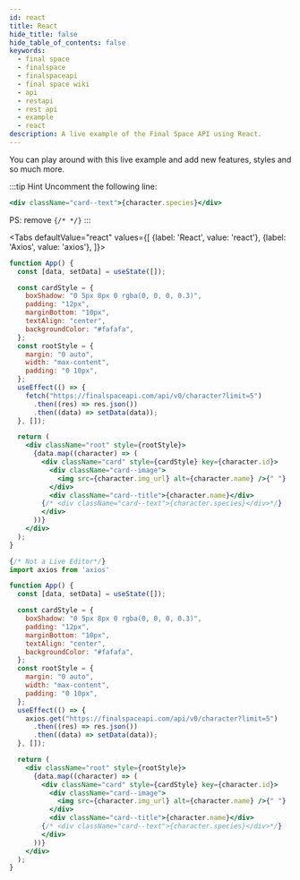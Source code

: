 ```yaml
---
id: react
title: React
hide_title: false
hide_table_of_contents: false
keywords:
  - final space
  - finalspace
  - finalspaceapi
  - final space wiki
  - api
  - restapi
  - rest api
  - example
  - react
description: A live example of the Final Space API using React.
---
```


You can play around with this live example and add new features, styles and so much more.

:::tip Hint 
Uncomment the following line:
 ```jsx
 <div className="card--text">{character.species}</div>
 ```

 PS: remove `{/* */}`
:::



<Tabs
  defaultValue="react"
  values={[
    {label: 'React', value: 'react'},
    {label: 'Axios', value: 'axios'},
  ]}>
  <TabItem value="react">

```jsx live
function App() {
  const [data, setData] = useState([]);

  const cardStyle = {
    boxShadow: "0 5px 8px 0 rgba(0, 0, 0, 0.3)",
    padding: "12px",
    marginBottom: "10px",
    textAlign: "center",
    backgroundColor: "#fafafa",
  };
  const rootStyle = {
    margin: "0 auto",
    width: "max-content",
    padding: "0 10px",
  };
  useEffect(() => {
    fetch("https://finalspaceapi.com/api/v0/character?limit=5")
      .then((res) => res.json())
      .then((data) => setData(data));
  }, []);

  return (
    <div className="root" style={rootStyle}>
      {data.map((character) => (
        <div className="card" style={cardStyle} key={character.id}>
          <div className="card--image">
            <img src={character.img_url} alt={character.name} />{" "}
          </div>
          <div className="card--title">{character.name}</div>
        {/* <div className="card--text">{character.species}</div>*/}
        </div>
      ))}
    </div>
  );
}
```

  </TabItem>
  <TabItem value="axios">

```jsx 
{/* Not a Live Editor*/}
import axios from 'axios'

function App() {
  const [data, setData] = useState([]);

  const cardStyle = {
    boxShadow: "0 5px 8px 0 rgba(0, 0, 0, 0.3)",
    padding: "12px",
    marginBottom: "10px",
    textAlign: "center",
    backgroundColor: "#fafafa",
  };
  const rootStyle = {
    margin: "0 auto",
    width: "max-content",
    padding: "0 10px",
  };
  useEffect(() => {
    axios.get("https://finalspaceapi.com/api/v0/character?limit=5")
      .then((res) => res.json())
      .then((data) => setData(data));
  }, []);

  return (
    <div className="root" style={rootStyle}>
      {data.map((character) => (
        <div className="card" style={cardStyle} key={character.id}>
          <div className="card--image">
            <img src={character.img_url} alt={character.name} />{" "}
          </div>
          <div className="card--title">{character.name}</div>
        {/* <div className="card--text">{character.species}</div>*/}
        </div>
      ))}
    </div>
  );
}
```

  </TabItem>
</Tabs>
